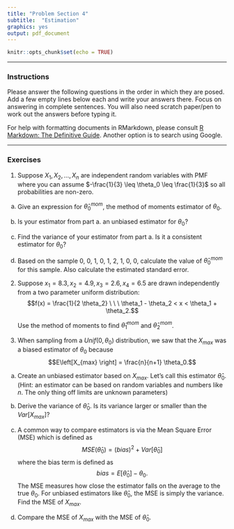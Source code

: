 ```yaml
---
title: "Problem Section 4"
subtitle:  "Estimation"
graphics: yes
output: pdf_document
---
```


```r
knitr::opts_chunk$set(echo = TRUE)
```

* * * 
### Instructions

Please answer the following questions in the order in which they are posed. Add a few empty lines below each and write your answers there. Focus on answering in complete sentences. You will also need scratch paper/pen to work out the answers before typing it.

For help with formatting documents in RMarkdown, please consult [R Markdown: The Definitive Guide](https://bookdown.org/yihui/rmarkdown/). Another option is to search using Google. 

* * *

### Exercises 

1. Suppose $X_1, X_2, \dots, X_n$ are independent random variables with PMF
\begin{eqnarray*}
f(x) &=& \left\{ \begin{array}{cc}
             \frac{1}{3} - \theta_0 & x = 0  \\
             \frac{1}{3} & x =1 \\
             \frac{1}{3} + \theta_0 & x =2 \end{array} \right.
\end{eqnarray*}
where you can assume $-\frac{1}{3} \leq \theta_0 \leq \frac{1}{3}$ so all probabilities are non-zero. 

a. Give an expression for $\hat{\theta}_0^{mom}$, the method of moments estimator of $\theta_0$. 

b. Is your estimator from part a. an unbiased estimator for $\theta_0$?


c. Find the variance of your estimator from part a. Is it a consistent estimator for $\theta_0$? 

d. Based on the sample 0, 0, 1, 0, 1, 2, 1, 0, 0, calculate the value of $\hat{\theta}_0^{mom}$ for this sample. Also calculate the estimated standard error.

2. Suppose $x_1 = 8.3, x_2 = 4.9, x_3 = 2.6, x_4 = 6.5$ are drawn independently from a two parameter uniform distribution:
$$f(x) = \frac{1}{2 \theta_2} \ \ \ \theta_1 - \theta_2 < x < \theta_1 + \theta_2.$$

   Use the method of moments to find $\hat{\theta}_1^{mom}$ and $\hat{\theta}_2^{mom}$.


3. \textbf{This problem has been edited since Friday 1/27} When sampling from a $Unif(0, \theta_0)$ distribution, we saw that the $X_{max}$ was a biased estimator of $\theta_0$ because
$$E\left[X_{max} \right] = \frac{n}{n+1} \theta_0.$$

a. Create an unbiased estimator based on $X_{max}$. Let's call this estimator $\hat{\theta}_0$. (Hint: an estimator can be based on random variables and numbers like $n$. The only thing off limits are unknown parameters)

b. Derive the variance of $\hat{\theta}_0$. Is its variance larger or smaller than the $Var\left[ X_{max} \right]$? 

c. A common way to compare estimators is via the Mean Square Error (MSE) which is defined as
$$MSE(\hat{\theta}_0) = (bias)^2 + Var\left[\hat{\theta}_0 \right]$$
where the bias term is defined as
$$bias = E\left[\hat{\theta}_0 \right] - \theta_0.$$
The MSE measures how close the estimator falls on the average to the true $\theta_0$. 
For unbiased estimators like $\hat{\theta}_0$, the MSE is simply the variance. Find the MSE of $X_{max}$.

d. Compare the MSE of $X_{max}$ with the MSE of $\hat{\theta}_0$.



